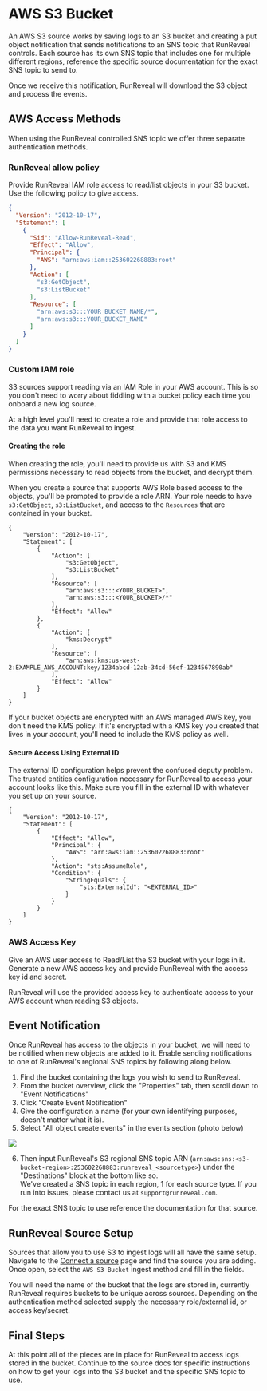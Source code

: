 
# AWS S3 Bucket

An AWS S3 source works by saving logs to an S3 bucket and creating a put object notification that sends notifications to an SNS topic that RunReveal controls.
Each source has its own SNS topic that includes one for multiple different regions, reference the specific source documentation for the exact SNS topic to send to.

Once we receive this notification, RunReveal will download the S3 object and process the events.

## AWS Access Methods

When using the RunReveal controlled SNS topic we offer three separate authentication methods.

### RunReveal allow policy

Provide RunReveal IAM role access to read/list objects in your S3 bucket. Use the following policy to give access.

```json
{
  "Version": "2012-10-17",
  "Statement": [
    {
      "Sid": "Allow-RunReveal-Read",
      "Effect": "Allow",
      "Principal": {
        "AWS": "arn:aws:iam::253602268883:root"
      },
      "Action": [
        "s3:GetObject",
        "s3:ListBucket"
      ],
      "Resource": [
        "arn:aws:s3:::YOUR_BUCKET_NAME/*",
        "arn:aws:s3:::YOUR_BUCKET_NAME"
      ]
    }
  ]
}
```

### Custom IAM role

S3 sources support reading via an IAM Role in your AWS account. This is so you don't need to worry about fiddling with a bucket policy each time you onboard a new log source.

At a high level you'll need to create a role and provide that role access to the data you want RunReveal to ingest.

#### Creating the role

When creating the role, you'll need to provide us with S3 and KMS permissions necessary to read objects from the bucket, and decrypt them.

When you create a source that supports AWS Role based access to the objects, you'll be prompted to provide a role ARN. Your role needs to have `s3:GetObject`, `s3:ListBucket`, and access to the `Resources` that are contained in your bucket.

```
{
    "Version": "2012-10-17",
    "Statement": [
        {
            "Action": [
                "s3:GetObject",
                "s3:ListBucket"
            ],
            "Resource": [
                "arn:aws:s3:::<YOUR_BUCKET>",
                "arn:aws:s3:::<YOUR_BUCKET>/*"
            ],
            "Effect": "Allow"
        },
        {
            "Action": [
                "kms:Decrypt"
            ],
            "Resource": [
                "arn:aws:kms:us-west-2:EXAMPLE_AWS_ACCOUNT:key/1234abcd-12ab-34cd-56ef-1234567890ab"
            ],
            "Effect": "Allow"
        }
    ]
}
```

<Callout type="info">
  If your bucket objects are encrypted with an AWS managed AWS key, you don't need the KMS policy. 
  If it's encrypted with a KMS key you created that lives in your account, you'll need to include the KMS policy as well.
</Callout>

#### Secure Access Using External ID

The external ID configuration helps prevent the confused deputy problem. 
The trusted entities configuration necessary for RunReveal to access your account looks like this. 
Make sure you fill in the external ID with whatever you set up on your source.

```
{
    "Version": "2012-10-17",
    "Statement": [
        {
            "Effect": "Allow",
            "Principal": {
                "AWS": "arn:aws:iam::253602268883:root"
            },
            "Action": "sts:AssumeRole",
            "Condition": {
                "StringEquals": {
                    "sts:ExternalId": "<EXTERNAL_ID>"
                }
            }
        }
    ]
}
```

### AWS Access Key

Give an AWS user access to Read/List the S3 bucket with your logs in it. Generate a new AWS access key and provide RunReveal with the access key id and secret.

RunReveal will use the provided access key to authenticate access to your AWS account when reading S3 objects.

## Event Notification

Once RunReveal has access to the objects in your bucket, we will need to be notified when new objects are added to it.
Enable sending notifications to one of RunReveal's regional SNS topics by following along below.

1. Find the bucket containing the logs you wish to send to RunReveal.
2. From the bucket overview, click the "Properties" tab, then scroll down to "Event Notifications"
3. Click "Create Event Notification"
4. Give the configuration a name (for your own identifying purposes, doesn't matter what it is).
5. Select "All object create events" in the events section (photo below)

<img src="/s3-role-2.png"/>

6. Then input RunReveal's S3 regional SNS topic ARN (`arn:aws:sns:<s3-bucket-region>:253602268883:runreveal_<sourcetype>`) under the "Destinations" block at the bottom like so.  
We've created a SNS topic in each region, 1 for each source type. If you run into issues, please contact us at `support@runreveal.com`.&#x20;

<Callout type="info">
  For the exact SNS topic to use reference the documentation for that source.
</Callout>

## RunReveal Source Setup

Sources that allow you to use S3 to ingest logs will all have the same setup.
Navigate to the [Connect a source](https://app.runreveal.com/dash/sources/add) page and find the source you are adding.
Once open, select the `AWS S3 Bucket` ingest method and fill in the fields.

You will need the name of the bucket that the logs are stored in, currently RunReveal requires buckets to be unique across sources.
Depending on the authentication method selected supply the necessary role/external id, or access key/secret.

## Final Steps

At this point all of the pieces are in place for RunReveal to access logs stored in the bucket. 
Continue to the source docs for specific instructions on how to get your logs into the S3 bucket and the specific SNS topic to use.
